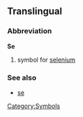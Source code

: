 ==Translingual==
===Abbreviation===
'''Se'''
#{{chemistry}} symbol for [[selenium]]
===See also===
*[[se]]
[[Category:Symbols]]